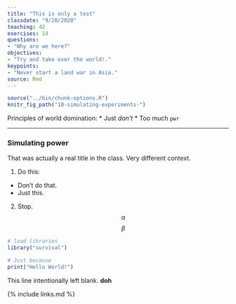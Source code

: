 ```yaml
---
title: "This is only a test"
classdate: "9/20/2020"
teaching: 42
exercises: 14
questions:
- "Why are we here?"
objectives:
- "Try and take over the world!."
keypoints:
- "Never start a land war in Asia."
source: Rmd
---
```


```r
source("../bin/chunk-options.R")
knitr_fig_path("10-simulating-experiments-")
```

Principles of world domination:
* Just *don't*
* Too much `pwr`

***
### Simulating power

That was actually a real title in the class. Very different context.

1. Do this:
 + Don't do that.
 + Just this.
2. Stop. $$\alpha$$ $$\beta$$


```r
# load libraries
library("survival")

# Just because
print("Hello World!")
```

This line intentionally left blank. **doh**

{% include links.md %}